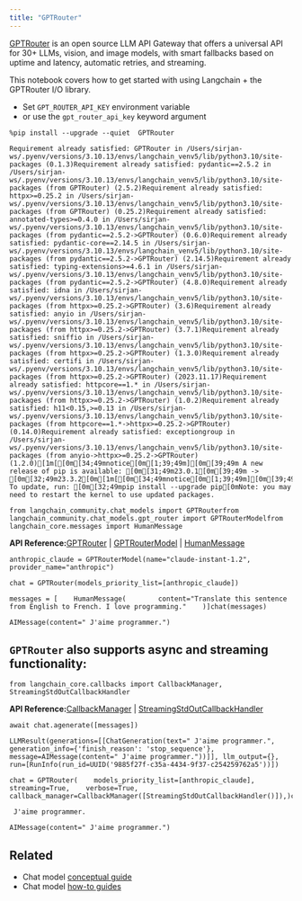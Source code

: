 ```yaml
---
title: "GPTRouter"
---
```


[GPTRouter](https://github.com/Writesonic/GPTRouter) is an open source LLM API Gateway that offers a universal API for 30+ LLMs, vision, and image models, with smart fallbacks based on uptime and latency, automatic retries, and streaming.

This notebook covers how to get started with using Langchain + the GPTRouter I/O library.

* Set `GPT_ROUTER_API_KEY` environment variable
* or use the `gpt_router_api_key` keyword argument

```
%pip install --upgrade --quiet  GPTRouter
```

```
Requirement already satisfied: GPTRouter in /Users/sirjan-ws/.pyenv/versions/3.10.13/envs/langchain_venv5/lib/python3.10/site-packages (0.1.3)Requirement already satisfied: pydantic==2.5.2 in /Users/sirjan-ws/.pyenv/versions/3.10.13/envs/langchain_venv5/lib/python3.10/site-packages (from GPTRouter) (2.5.2)Requirement already satisfied: httpx>=0.25.2 in /Users/sirjan-ws/.pyenv/versions/3.10.13/envs/langchain_venv5/lib/python3.10/site-packages (from GPTRouter) (0.25.2)Requirement already satisfied: annotated-types>=0.4.0 in /Users/sirjan-ws/.pyenv/versions/3.10.13/envs/langchain_venv5/lib/python3.10/site-packages (from pydantic==2.5.2->GPTRouter) (0.6.0)Requirement already satisfied: pydantic-core==2.14.5 in /Users/sirjan-ws/.pyenv/versions/3.10.13/envs/langchain_venv5/lib/python3.10/site-packages (from pydantic==2.5.2->GPTRouter) (2.14.5)Requirement already satisfied: typing-extensions>=4.6.1 in /Users/sirjan-ws/.pyenv/versions/3.10.13/envs/langchain_venv5/lib/python3.10/site-packages (from pydantic==2.5.2->GPTRouter) (4.8.0)Requirement already satisfied: idna in /Users/sirjan-ws/.pyenv/versions/3.10.13/envs/langchain_venv5/lib/python3.10/site-packages (from httpx>=0.25.2->GPTRouter) (3.6)Requirement already satisfied: anyio in /Users/sirjan-ws/.pyenv/versions/3.10.13/envs/langchain_venv5/lib/python3.10/site-packages (from httpx>=0.25.2->GPTRouter) (3.7.1)Requirement already satisfied: sniffio in /Users/sirjan-ws/.pyenv/versions/3.10.13/envs/langchain_venv5/lib/python3.10/site-packages (from httpx>=0.25.2->GPTRouter) (1.3.0)Requirement already satisfied: certifi in /Users/sirjan-ws/.pyenv/versions/3.10.13/envs/langchain_venv5/lib/python3.10/site-packages (from httpx>=0.25.2->GPTRouter) (2023.11.17)Requirement already satisfied: httpcore==1.* in /Users/sirjan-ws/.pyenv/versions/3.10.13/envs/langchain_venv5/lib/python3.10/site-packages (from httpx>=0.25.2->GPTRouter) (1.0.2)Requirement already satisfied: h11<0.15,>=0.13 in /Users/sirjan-ws/.pyenv/versions/3.10.13/envs/langchain_venv5/lib/python3.10/site-packages (from httpcore==1.*->httpx>=0.25.2->GPTRouter) (0.14.0)Requirement already satisfied: exceptiongroup in /Users/sirjan-ws/.pyenv/versions/3.10.13/envs/langchain_venv5/lib/python3.10/site-packages (from anyio->httpx>=0.25.2->GPTRouter) (1.2.0)[1m[[0m[34;49mnotice[0m[1;39;49m][0m[39;49m A new release of pip is available: [0m[31;49m23.0.1[0m[39;49m -> [0m[32;49m23.3.2[0m[1m[[0m[34;49mnotice[0m[1;39;49m][0m[39;49m To update, run: [0m[32;49mpip install --upgrade pip[0mNote: you may need to restart the kernel to use updated packages.
```

```
from langchain_community.chat_models import GPTRouterfrom langchain_community.chat_models.gpt_router import GPTRouterModelfrom langchain_core.messages import HumanMessage
```

**API Reference:**[GPTRouter](https://python.langchain.com/api_reference/community/chat_models/langchain_community.chat_models.gpt_router.GPTRouter.html) | [GPTRouterModel](https://python.langchain.com/api_reference/community/chat_models/langchain_community.chat_models.gpt_router.GPTRouterModel.html) | [HumanMessage](https://python.langchain.com/api_reference/core/messages/langchain_core.messages.human.HumanMessage.html)

```
anthropic_claude = GPTRouterModel(name="claude-instant-1.2", provider_name="anthropic")
```

```
chat = GPTRouter(models_priority_list=[anthropic_claude])
```

```
messages = [    HumanMessage(        content="Translate this sentence from English to French. I love programming."    )]chat(messages)
```

```
AIMessage(content=" J'aime programmer.")
```

## `GPTRouter` also supports async and streaming functionality:

```
from langchain_core.callbacks import CallbackManager, StreamingStdOutCallbackHandler
```

**API Reference:**[CallbackManager](https://python.langchain.com/api_reference/core/callbacks/langchain_core.callbacks.manager.CallbackManager.html) | [StreamingStdOutCallbackHandler](https://python.langchain.com/api_reference/core/callbacks/langchain_core.callbacks.streaming_stdout.StreamingStdOutCallbackHandler.html)

```
await chat.agenerate([messages])
```

```
LLMResult(generations=[[ChatGeneration(text=" J'aime programmer.", generation_info={'finish_reason': 'stop_sequence'}, message=AIMessage(content=" J'aime programmer."))]], llm_output={}, run=[RunInfo(run_id=UUID('9885f27f-c35a-4434-9f37-c254259762a5'))])
```

```
chat = GPTRouter(    models_priority_list=[anthropic_claude],    streaming=True,    verbose=True,    callback_manager=CallbackManager([StreamingStdOutCallbackHandler()]),)chat(messages)
```

```
 J'aime programmer.
```

```
AIMessage(content=" J'aime programmer.")
```

## Related

* Chat model [conceptual guide](/oss/concepts/chat_models)
* Chat model [how-to guides](/oss/how_to/#chat-models)
